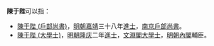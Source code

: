 {{noteTA
|T=zh-hans:陈于陛;zh-hk:陳于陛;zh-tw:陳于陛;
|1=zh-hans:陈于陛;zh-hk:陳于陛;zh-tw:陳于陛;
}}

'''陳于陛'''可以指：
* [[陳于陛_(戶部尚書)|陳于陛 (戶部尚書)]]，[[明朝|明朝]][[嘉靖|嘉靖]]三十八年[[進士|進士]]，[[南京戶部尚書|南京戶部尚書]]。
* [[陳于陛_(大學士)|陳于陛 (大學士)]]，[[明朝|明朝]][[隆庆_(明朝)|隆庆]]二年[[進士|進士]]，[[文淵閣大學士|文淵閣大學士]]，[[明朝內閣|明朝內閣]]輔臣。
{{disambig|cat=三字陳姓人名消歧義|yu}}